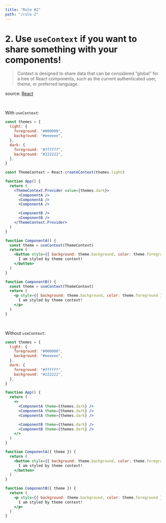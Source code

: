 ```yaml
---
title: "Rule #2"
path: "/rule-2"
---
```



# 2. Use `useContext` if you want to share something with your components!

> Context is designed to share data that can be considered “global” for a tree of React components, such as the current authenticated user, theme, or preferred language.

source: [React](https://reactjs.org/docs/context.html#when-to-use-context)

<br />

With `useContext`:

```jsx
const themes = {
  light: {
    foreground: "#000000",
    background: "#eeeeee",
  },
  dark: {
    foreground: "#ffffff",
    background: "#222222",
  },
}

const ThemeContext = React.createContext(themes.light)

function App() {
  return (
    <ThemeContext.Provider value={themes.dark}>
      <ComponentA />
      <ComponentA />
      <ComponentA />

      <ComponentB />
      <ComponentB />
    </ThemeContext.Provider>
  )
}

function ComponentA() {
  const theme = useContext(ThemeContext)
  return (
    <button style={{ background: theme.background, color: theme.foreground }}>
      I am styled by theme context!
    </button>
  )
}

function ComponentB() {
  const theme = useContext(ThemeContext)
  return (
    <p style={{ background: theme.background, color: theme.foreground }}>
      I am styled by theme context!
    </p>
  )
}
```

<br />

Without `useContext`:

```jsx
const themes = {
  light: {
    foreground: "#000000",
    background: "#eeeeee",
  },
  dark: {
    foreground: "#ffffff",
    background: "#222222",
  },
}

function App() {
  return (
    <>
      <ComponentA theme={themes.dark} />
      <ComponentA theme={themes.dark} />
      <ComponentA theme={themes.dark} />

      <ComponentB theme={themes.dark} />
      <ComponentB theme={themes.dark} />
    </>
  )
}

function ComponentA({ theme }) {
  return (
    <button style={{ background: theme.background, color: theme.foreground }}>
      I am styled by theme context!
    </button>
  )
}

function ComponentB({ theme }) {
  return (
    <p style={{ background: theme.background, color: theme.foreground }}>
      I am styled by theme context!
    </p>
  )
}
```

<GoTo rule="3" />
